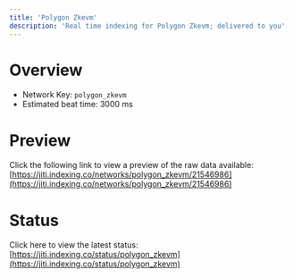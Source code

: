 ```yaml
---
title: 'Polygon Zkevm'
description: 'Real time indexing for Polygon Zkevm; delivered to you'
---
```


# Overview
- Network Key: `polygon_zkevm`
- Estimated beat time: 3000 ms

# Preview
Click the following link to view a preview of the raw data available: [https://jiti.indexing.co/networks/polygon_zkevm/21546986](https://jiti.indexing.co/networks/polygon_zkevm/21546986)

# Status
Click here to view the latest status: [https://jiti.indexing.co/status/polygon_zkevm](https://jiti.indexing.co/status/polygon_zkevm)
